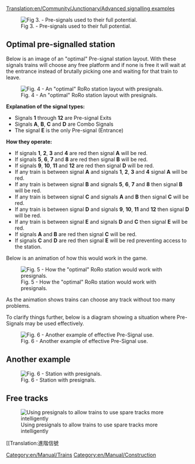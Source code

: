 [[Translation:en/Community/Junctionary/Advanced signalling examples]]
{{en/Todo|Tidy this up into a proper showcase of complicated signalling arrangements.  Maybe even export it all to new types of [[en/Community/Junctionary/Main Page]] or into [[en/Manual/Stations]].}}

[[File:en/Community/Junctionary/Presig3.png|center|frame|Fig 3. - Pre-signals used to their full potential.]]

==Optimal pre-signalled station==
Below is an image of an "optimal" Pre-signal station layout.
With these signals trains will choose any free platform and if none is free it will wait at the entrance instead of brutally picking one and waiting for that train to leave.

[[File:en/Community/Junctionary/Station presigs explained more.png|center|frame|Fig. 4 - An "optimal" RoRo station layout with presignals.]]

'''Explanation of the signal types:'''
* Signals '''1''' through '''12''' are Pre-signal Exits
* Signals '''A''', '''B''', '''C''' and '''D''' are Combo Signals
* The signal '''E''' is the only Pre-signal  (Entrance)

'''How they operate:'''
* If signals '''1''', '''2''', '''3''' and '''4''' are red then signal '''A''' will be red.
* If signals '''5''', '''6''', '''7''' and '''8''' are red then signal '''B''' will be red.
* If signals '''9''', '''10''', '''11''' and '''12''' are red then signal '''D''' will be red.
* If any train is between signal '''A''' and signals '''1''', '''2''', '''3''' and '''4''' signal '''A''' will be red.
* If any train is between signal '''B''' and signals '''5''', '''6''', '''7''' and '''8''' then signal '''B''' will be red.
* If any train is between signal '''C''' and signals '''A''' and '''B''' then signal '''C''' will be red.
* If any train is between signal '''D''' and signals '''9''', '''10''', '''11''' and '''12''' then signal '''D''' will be red.
* If any train is between signal '''E''' and signals '''D''' and '''C''' then signal '''E''' will be red.
* If signals '''A''' and '''B''' are red then signal '''C''' will be red.
* If signals '''C''' and '''D''' are red then signal '''E''' will be red preventing access to the station.


Below is an animation of how this would work in the game.

[[File:en/Community/Junctionary/Presigs.gif|center|frame|Fig. 5 - How the "optimal" RoRo station would work with presignals.]]


As the animation shows trains can choose any track without too many problems.

To clarify things further, below is a diagram showing a situation where Pre-Signals may be used effectively.

[[File:en/Pre-SignalUsage2.png|center|frame|Fig. 6 - Another example of effective Pre-Signal use.]]

[[Category:en/Manual/Trains]]
[[Category:en/Manual/Construction]]

==Another example==
[[File:en/Community/Junctionary/Station Leave.jpeg|center|frame|Fig. 6 - Station with presignals.]]

==Free tracks==
[[File:en/Community/Junctionary/SpareTunnel.png|frame|Using presignals to allow trains to use spare tracks more intelligently]]

[[Translation:進階信號